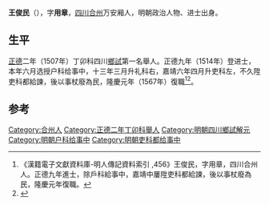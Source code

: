 {{Otheruses|other=名为王俊民的其他人物|王俊民}}
{{Otheruses|other=名为王用章的其他人物|王用章}}

'''王俊民'''（{{bd|?||?|}}），字'''用章'''，[[四川|四川]][[合州|合州]]万安厢人，明朝政治人物、进士出身。

== 生平 ==
[[正德_(明朝)|正德]]二年（1507年）丁卯科四川[[鄉試|鄉試]]第一名舉人。正德九年（1514年）登进士，本年六月选授户科给事中，十三年三月升礼科右，嘉靖六年四月升吏科左，不久陞吏科都給諫，後以事杖廢為民，隆慶元年（1567年）復職<ref>《漢籍電子文獻資料庫-明人傳記資料索引 ,456》王俊民，字用章，四川合州人。正德九年進士，除戶科給事中，嘉靖中屢陞吏科都給諫，後以事杖廢為民，隆慶元年復職。</ref><ref>{{cite news|title=第一批历代合川名人候选人事迹简介|url=http://www.hc.gov.cn/zwxxgk/gggs/200905/t20090519_57343.htm|accessdate=2013-08-13|newspaper=中国重庆合川|archive-url=https://web.archive.org/web/20090524223649/http://www.hc.gov.cn/zwxxgk/gggs/200905/t20090519_57343.htm|archive-date=2009-05-24|dead-url=yes}}</ref>。

==参考==
{{reflist}}

{{正德九年甲戌科殿試金榜}}

{{Authority control}}

{{DEFAULTSORT:Wang王}}
[[Category:合州人|Category:合州人]]
[[Category:正德二年丁卯科舉人|Category:正德二年丁卯科舉人]]
[[Category:明朝四川鄉試解元|Category:明朝四川鄉試解元]]
[[Category:明朝户科给事中|Category:明朝户科给事中]]
[[Category:明朝吏科都给事中|Category:明朝吏科都给事中]]


{{明朝人物小作品}}